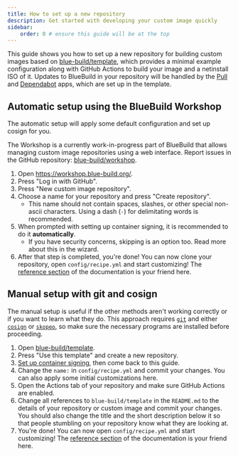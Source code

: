 ```yaml
---
title: How to set up a new repository
description: Get started with developing your custom image quickly
sidebar:
    order: 0 # ensure this guide will be at the top
---
```


This guide shows you how to set up a new repository for building custom images based on [blue-build/template](https://github.com/blue-build/template), which provides a minimal example configuration along with GitHub Actions to build your image and a netinstall ISO of it. Updates to BlueBuild in your repository will be handled by the [Pull](https://github.com/wei/pull) and [Dependabot](https://github.com/dependabot) apps, which are set up in the template.

## Automatic setup using the BlueBuild Workshop

The automatic setup will apply some default configuration and set up cosign for you.

The Workshop is a currently work-in-progress part of BlueBuild that allows managing custom image repositories using a web interface. Report issues in the GitHub repository: [blue-build/workshop](https://github.com/blue-build/workshop).

1. Open https://workshop.blue-build.org/.
2. Press "Log in with GitHub".
3. Press "New custom image repository".
4. Choose a name for your repository and press "Create repository".
    - This name should not contain spaces, slashes, or other special non-ascii characters. Using a dash (`-`) for delimitating words is recommended.
5. When prompted with setting up container signing, it is recommended to do it **automatically**.
    - If you have security concerns, skipping is an option too. Read more about this in the wizard.
6. After that step is completed, you're done! You can now clone your repository, open `config/recipe.yml` and start customizing! The [reference section](/reference/recipe/) of the documentation is your friend here.

## Manual setup with git and cosign

The manual setup is useful if the other methods aren't working correctly or if you want to learn what they do. This approach requires [`git`](https://git-scm.com/) and either [`cosign`](https://github.com/sigstore/cosign) or [`skopeo`](https://github.com/containers/skopeo), so make sure the necessary programs are installed before proceeding.

1. Open [blue-build/template](https://github.com/blue-build/template).
2. Press "Use this template" and create a new repository.
3. [Set up container signing](/how-to/cosign/), then come back to this guide.
4. Change the `name:` in `config/recipe.yml` and commit your changes. You can also apply some initial customizations here.
5. Open the Actions tab of your repository and make sure GitHub Actions are enabled.
6. Change all references to `blue-build/template` in the `README.md` to the details of your repository or custom image and commit your changes. You should also change the title and the short description below it so that people stumbling on your repository know what they are looking at.
7. You're done! You can now open `config/recipe.yml` and start customizing! The [reference section](/reference/recipe/) of the documentation is your friend here.
